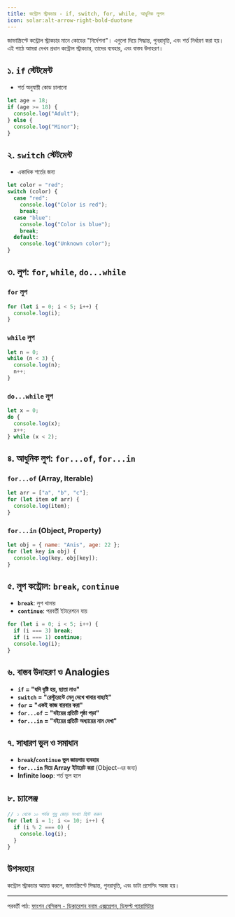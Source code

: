 ```yaml
---
title: কন্ট্রোল স্ট্রাকচার - if, switch, for, while, আধুনিক লুপস
icon: solar:alt-arrow-right-bold-duotone
---
```


জাভাস্ক্রিপ্টে কন্ট্রোল স্ট্রাকচার মানে কোডের "নির্দেশনা"। এগুলো দিয়ে সিদ্ধান্ত, পুনরাবৃত্তি, এবং শর্ত নির্ধারণ করা হয়। এই পাঠে আমরা দেখব প্রধান কন্ট্রোল স্ট্রাকচার, তাদের ব্যবহার, এবং বাস্তব উদাহরণ।

## ১. `if` স্টেটমেন্ট

- শর্ত অনুযায়ী কোড চালানো

```js
let age = 18;
if (age >= 18) {
  console.log("Adult");
} else {
  console.log("Minor");
}
```

## ২. `switch` স্টেটমেন্ট

- একাধিক শর্তের জন্য

```js
let color = "red";
switch (color) {
  case "red":
    console.log("Color is red");
    break;
  case "blue":
    console.log("Color is blue");
    break;
  default:
    console.log("Unknown color");
}
```

## ৩. লুপ: `for`, `while`, `do...while`

### `for` লুপ

```js
for (let i = 0; i < 5; i++) {
  console.log(i);
}
```

### `while` লুপ

```js
let n = 0;
while (n < 3) {
  console.log(n);
  n++;
}
```

### `do...while` লুপ

```js
let x = 0;
do {
  console.log(x);
  x++;
} while (x < 2);
```

## ৪. আধুনিক লুপ: `for...of`, `for...in`

### `for...of` (Array, Iterable)

```js
let arr = ["a", "b", "c"];
for (let item of arr) {
  console.log(item);
}
```

### `for...in` (Object, Property)

```js
let obj = { name: "Anis", age: 22 };
for (let key in obj) {
  console.log(key, obj[key]);
}
```

## ৫. লুপ কন্ট্রোল: `break`, `continue`

- **`break`**: লুপ থামায়
- **`continue`**: পরবর্তী ইটারেশনে যায়

```js
for (let i = 0; i < 5; i++) {
  if (i === 3) break;
  if (i === 1) continue;
  console.log(i);
}
```

## ৬. বাস্তব উদাহরণ ও Analogies

- **`if` = "যদি বৃষ্টি হয়, ছাতা নাও"**
- **`switch` = "রেস্টুরেন্টে মেনু দেখে খাবার বাছাই"**
- **`for` = "একই কাজ বারবার করা"**
- **`for...of` = "বইয়ের প্রতিটি পৃষ্ঠা পড়া"**
- **`for...in` = "বইয়ের প্রতিটি অধ্যায়ের নাম দেখা"**

## ৭. সাধারণ ভুল ও সমাধান

- **`break`/`continue` ভুল জায়গায় ব্যবহার**
- **`for...in` দিয়ে Array ইটারেট করা** (Object-এর জন্য)
- **Infinite loop**: শর্ত ভুল হলে

## ৮. চ্যালেঞ্জ

```js
// ১ থেকে ১০ পর্যন্ত শুধু জোড় সংখ্যা প্রিন্ট করুন
for (let i = 1; i <= 10; i++) {
  if (i % 2 === 0) {
    console.log(i);
  }
}
```

## উপসংহার

কন্ট্রোল স্ট্রাকচার আয়ত্ত করলে, জাভাস্ক্রিপ্টে সিদ্ধান্ত, পুনরাবৃত্তি, এবং ডাটা প্রসেসিং সহজ হয়।

---

পরবর্তী পাঠ: [ফাংশন বেসিকস - ডিক্লারেশন বনাম এক্সপ্রেশন, ডিফল্ট প্যারামিটার](/js/functions-basics)
